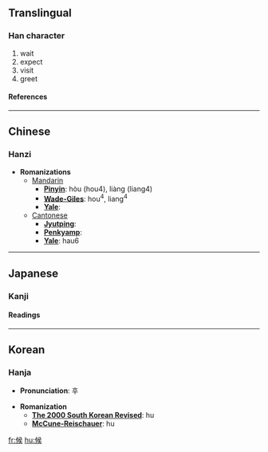 ==Translingual==
===Han character===
{{Han char|rad=人|as=08|sn=10|four=2723<sub>4</sub>|canj=人中弓大 (OLNK)}}
# wait
# expect
# visit
# greet
====References====
{{Han ref|kx=0108.040|dkj=00775|dj=0229.150|hdz=10178.050|uh=5019|ud=20505|bh=ADD4|bd=44500}}
----

==Chinese==
===Hanzi===


* '''Romanizations'''
** [[Mandarin]]
*** '''[[Pinyin]]''': hòu (hou4), liàng (liang4)
*** '''[[Wade-Giles]]''': hou<sup>4</sup>, liang<sup>4</sup>
*** '''[[Yale]]''': 
**[[Cantonese]]
***'''[[Jyutping]]''':
***'''[[Penkyamp]]''': 
***'''[[Yale]]''': hau6


----
==Japanese==
===Kanji===

{{ja-kanji|grade=|rs=人08}}
====Readings====
{{ja-readings|on=[[こう]] (kō)|kun=[[そうろう]] (sourou), [[うかがう]] (ukagau), [[さぶらう]] (saburau)}}


----
==Korean==
===Hanja===

* '''Pronunciation''': 후

* '''Romanization'''
** '''[[The 2000 South Korean Revised Romanization|The 2000 South Korean Revised]]''': hu
** '''[[McCune-Reischauer]]''': hu


[[fr:候]]
[[hu:候]]